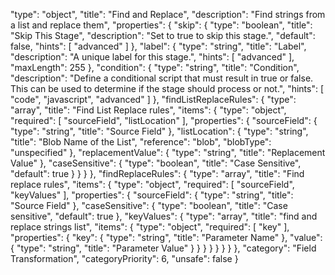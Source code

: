   "type": "object",
  "title": "Find and Replace",
  "description": "Find strings from a list and replace them",
  "properties": {
    "skip": {
      "type": "boolean",
      "title": "Skip This Stage",
      "description": "Set to true to skip this stage.",
      "default": false,
      "hints": [
        "advanced"
      ]
    },
    "label": {
      "type": "string",
      "title": "Label",
      "description": "A unique label for this stage.",
      "hints": [
        "advanced"
      ],
      "maxLength": 255
    },
    "condition": {
      "type": "string",
      "title": "Condition",
      "description": "Define a conditional script that must result in true or false. This can be used to determine if the stage should process or not.",
      "hints": [
        "code",
        "javascript",
        "advanced"
      ]
    },
    "findListReplaceRules": {
      "type": "array",
      "title": "Find List Replace rules",
      "items": {
        "type": "object",
        "required": [
          "sourceField",
          "listLocation"
        ],
        "properties": {
          "sourceField": {
            "type": "string",
            "title": "Source Field"
          },
          "listLocation": {
            "type": "string",
            "title": "Blob Name of the List",
            "reference": "blob",
            "blobType": "unspecified"
          },
          "replacementValue": {
            "type": "string",
            "title": "Replacement Value"
          },
          "caseSensitive": {
            "type": "boolean",
            "title": "Case Sensitive",
            "default": true
          }
        }
      }
    },
    "findReplaceRules": {
      "type": "array",
      "title": "Find replace rules",
      "items": {
        "type": "object",
        "required": [
          "sourceField",
          "keyValues"
        ],
        "properties": {
          "sourceField": {
            "type": "string",
            "title": "Source Field"
          },
          "caseSensitive": {
            "type": "boolean",
            "title": "Case sensitive",
            "default": true
          },
          "keyValues": {
            "type": "array",
            "title": "find and replace strings list",
            "items": {
              "type": "object",
              "required": [
                "key"
              ],
              "properties": {
                "key": {
                  "type": "string",
                  "title": "Parameter Name"
                },
                "value": {
                  "type": "string",
                  "title": "Parameter Value"
                }
              }
            }
          }
        }
      }
    }
  },
  "category": "Field Transformation",
  "categoryPriority": 6,
  "unsafe": false
}
